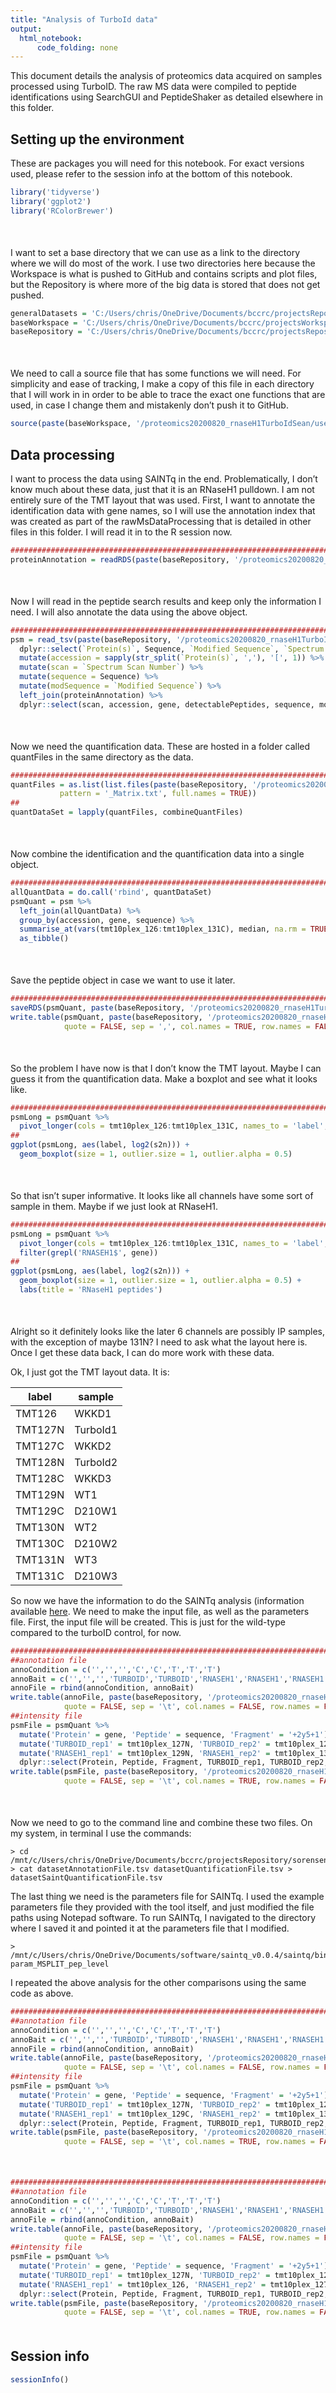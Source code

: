 ```yaml
---
title: "Analysis of TurboId data"
output:
  html_notebook:
      code_folding: none
---
```


This document details the analysis of proteomics data acquired on samples processed using TurboID. The raw MS data were compiled to peptide identifications using SearchGUI and PeptideShaker as detailed elsewhere in this folder.

## Setting up the environment

These are packages you will need for this notebook. For exact versions used, please refer to the session info at the bottom of this notebook.

```r
library('tidyverse')
library('ggplot2')
library('RColorBrewer')
```

<div style="margin-bottom:50px;"></div>

I want to set a base directory that we can use as a link to the directory where we will do most of the work. I use two directories here because the Workspace is what is pushed to GitHub and contains scripts and plot files, but the Repository is where more of the big data is stored that does not get pushed.

```r
generalDatasets = 'C:/Users/chris/OneDrive/Documents/bccrc/projectsRepository/generalDatasets'
baseWorkspace = 'C:/Users/chris/OneDrive/Documents/bccrc/projectsWorkspace/sorensenLab/relatedToOthers'
baseRepository = 'C:/Users/chris/OneDrive/Documents/bccrc/projectsRepository/sorensenLab/relatedToOthers'
```

<div style="margin-bottom:50px;"></div>

We need to call a source file that has some functions we will need. For simplicity and ease of tracking, I make a copy of this file in each directory that I will work in in order to be able to trace the exact one functions that are used, in case I change them and mistakenly don't push it to GitHub.

```r
source(paste(baseWorkspace, '/proteomics20200820_rnaseH1TurboIdSean/userDefinedFunctions.R', sep = ''))
```

## Data processing

I want to process the data using SAINTq in the end. Problematically, I don't know much about these data, just that it is an RNaseH1 pulldown. I am not entirely sure of the TMT layout that was used. First, I want to annotate the identification data with gene names, so I will use the annotation index that was created as part of the rawMsDataProcessing that is detailed in other files in this folder. I will read it in to the R session now.

```r
##########################################################################################
proteinAnnotation = readRDS(paste(baseRepository, '/proteomics20200820_rnaseH1TurboIdSean/uniprotHumanAug2020.fasta.annotated.rds', sep = ''))
```

<div style="margin-bottom:50px;"></div>

Now I will read in the peptide search results and keep only the information I need. I will also annotate the data using the above object.

```r
##########################################################################################
psm = read_tsv(paste(baseRepository, '/proteomics20200820_rnaseH1TurboIdSean/n_20200114_BMBP_SS_Stirling_TurboID_TMT-IP_1_Default_PSM_Report.txt', sep = '')) %>%
  dplyr::select(`Protein(s)`, Sequence, `Modified Sequence`, `Spectrum File`, `Spectrum Scan Number`) %>%
  mutate(accession = sapply(str_split(`Protein(s)`, ','), '[', 1)) %>%
  mutate(scan = `Spectrum Scan Number`) %>%
  mutate(sequence = Sequence) %>%
  mutate(modSequence = `Modified Sequence`) %>%
  left_join(proteinAnnotation) %>%
  dplyr::select(scan, accession, gene, detectablePeptides, sequence, modSequence)
```

<div style="margin-bottom:50px;"></div>

Now we need the quantification data. These are hosted in a folder called quantFiles in the same directory as the data.

```r
##########################################################################################
quantFiles = as.list(list.files(paste(baseRepository, '/proteomics20200820_rnaseH1TurboIdSean/quantFiles/', sep = ''),
           pattern = '_Matrix.txt', full.names = TRUE))
##
quantDataSet = lapply(quantFiles, combineQuantFiles)
```

<div style="margin-bottom:50px;"></div>

Now combine the identification and the quantification data into a single object.

```r
##########################################################################################
allQuantData = do.call('rbind', quantDataSet)
psmQuant = psm %>%
  left_join(allQuantData) %>%
  group_by(accession, gene, sequence) %>%
  summarise_at(vars(tmt10plex_126:tmt10plex_131C), median, na.rm = TRUE) %>%
  as_tibble()
```

<div style="margin-bottom:50px;"></div>

Save the peptide object in case we want to use it later.

```r
##########################################################################################
saveRDS(psmQuant, paste(baseRepository, '/proteomics20200820_rnaseH1TurboIdSean/datasetPeptidesNonNormalized.rds', sep = ''))
write.table(psmQuant, paste(baseRepository, '/proteomics20200820_rnaseH1TurboIdSean/datasetPeptidesNonNormalized.csv', sep = ''),
            quote = FALSE, sep = ',', col.names = TRUE, row.names = FALSE)
```

<div style="margin-bottom:50px;"></div>

So the problem I have now is that I don't know the TMT layout. Maybe I can guess it from the quantification data. Make a boxplot and see what it looks like.

```r
##########################################################################################
psmLong = psmQuant %>%
  pivot_longer(cols = tmt10plex_126:tmt10plex_131C, names_to = 'label', values_to = 's2n')
##
ggplot(psmLong, aes(label, log2(s2n))) +
  geom_boxplot(size = 1, outlier.size = 1, outlier.alpha = 0.5)
```

<div style="margin-bottom:50px;"></div>

So that isn't super informative. It looks like all channels have some sort of sample in them. Maybe if we just look at RNaseH1.

```r
##########################################################################################
psmLong = psmQuant %>%
  pivot_longer(cols = tmt10plex_126:tmt10plex_131C, names_to = 'label', values_to = 's2n') %>%
  filter(grepl('RNASEH1$', gene))
##
ggplot(psmLong, aes(label, log2(s2n))) +
  geom_boxplot(size = 1, outlier.size = 1, outlier.alpha = 0.5) +
  labs(title = 'RNaseH1 peptides')
```

<div style="margin-bottom:50px;"></div>

Alright so it definitely looks like the later 6 channels are possibly IP samples, with the exception of maybe 131N? I need to ask what the layout here is. Once I get these data back, I can do more work with these data.

Ok, I just got the TMT layout data. It is:

|label|sample|
|----|----|
|TMT126|WKKD1|
|TMT127N|TurboId1|
|TMT127C|WKKD2|
|TMT128N|TurboId2|
|TMT128C|WKKD3|
|TMT129N|WT1|
|TMT129C|D210W1|
|TMT130N|WT2|
|TMT130C|D210W2|
|TMT131N|WT3|
|TMT131C|D210W3|

So now we have the information to do the SAINTq analysis (information available [here](http://saint-apms.sourceforge.net/Main.html). We need to make the input file, as well as the parameters file. First, the input file will be created. This is just for the wild-type compared to the turboID control, for now.

```r
##########################################################################################
##annotation file
annoCondition = c('','','','C','C','T','T','T')
annoBait = c('','','','TURBOID','TURBOID','RNASEH1','RNASEH1','RNASEH1')
annoFile = rbind(annoCondition, annoBait)
write.table(annoFile, paste(baseRepository, '/proteomics20200820_rnaseH1TurboIdSean/datasetAnnotationFile.tsv', sep = ''),
            quote = FALSE, sep = '\t', col.names = FALSE, row.names = FALSE)
##intensity file
psmFile = psmQuant %>%
  mutate('Protein' = gene, 'Peptide' = sequence, 'Fragment' = '+2y5+1') %>%
  mutate('TURBOID_rep1' = tmt10plex_127N, 'TURBOID_rep2' = tmt10plex_128N) %>%
  mutate('RNASEH1_rep1' = tmt10plex_129N, 'RNASEH1_rep2' = tmt10plex_130N, 'RNASEH1_rep3' = tmt10plex_131N) %>%
  dplyr::select(Protein, Peptide, Fragment, TURBOID_rep1, TURBOID_rep2, RNASEH1_rep1, RNASEH1_rep2, RNASEH1_rep3)
write.table(psmFile, paste(baseRepository, '/proteomics20200820_rnaseH1TurboIdSean/datasetQuantificationFile.tsv', sep = ''),
            quote = FALSE, sep = '\t', col.names = TRUE, row.names = FALSE)
```

<div style="margin-bottom:50px;"></div>

Now we need to go to the command line and combine these two files. On my system, in terminal I use the commands:

```
> cd /mnt/c/Users/chris/OneDrive/Documents/bccrc/projectsRepository/sorensenLab/relatedToOthers/proteomics20200820_rnaseH1TurboIdSean/
> cat datasetAnnotationFile.tsv datasetQuantificationFile.tsv > datasetSaintQuantificationFile.tsv
```

The last thing we need is the parameters file for SAINTq. I used the example parameters file they provided with the tool itself, and just modified the file paths using Notepad software. To run SAINTq, I navigated to the directory where I saved it and pointed it at the parameters file that I modified.

```
> /mnt/c/Users/chris/OneDrive/Documents/software/saintq_v0.0.4/saintq/binaries/saintq.exe param_MSPLIT_pep_level

```

I repeated the above analysis for the other comparisons using the same code as above.

```r
##########################################################################################
##annotation file
annoCondition = c('','','','C','C','T','T','T')
annoBait = c('','','','TURBOID','TURBOID','RNASEH1','RNASEH1','RNASEH1')
annoFile = rbind(annoCondition, annoBait)
write.table(annoFile, paste(baseRepository, '/proteomics20200820_rnaseH1TurboIdSean/datasetAnnotationFile.tsv', sep = ''),
            quote = FALSE, sep = '\t', col.names = FALSE, row.names = FALSE)
##intensity file
psmFile = psmQuant %>%
  mutate('Protein' = gene, 'Peptide' = sequence, 'Fragment' = '+2y5+1') %>%
  mutate('TURBOID_rep1' = tmt10plex_127N, 'TURBOID_rep2' = tmt10plex_128N) %>%
  mutate('RNASEH1_rep1' = tmt10plex_129C, 'RNASEH1_rep2' = tmt10plex_130C, 'RNASEH1_rep3' = tmt10plex_131C) %>%
  dplyr::select(Protein, Peptide, Fragment, TURBOID_rep1, TURBOID_rep2, RNASEH1_rep1, RNASEH1_rep2, RNASEH1_rep3)
write.table(psmFile, paste(baseRepository, '/proteomics20200820_rnaseH1TurboIdSean/datasetQuantificationFile.tsv', sep = ''),
            quote = FALSE, sep = '\t', col.names = TRUE, row.names = FALSE)
```

<div style="margin-bottom:50px;"></div>

```r
##########################################################################################
##annotation file
annoCondition = c('','','','C','C','T','T','T')
annoBait = c('','','','TURBOID','TURBOID','RNASEH1','RNASEH1','RNASEH1')
annoFile = rbind(annoCondition, annoBait)
write.table(annoFile, paste(baseRepository, '/proteomics20200820_rnaseH1TurboIdSean/datasetAnnotationFile.tsv', sep = ''),
            quote = FALSE, sep = '\t', col.names = FALSE, row.names = FALSE)
##intensity file
psmFile = psmQuant %>%
  mutate('Protein' = gene, 'Peptide' = sequence, 'Fragment' = '+2y5+1') %>%
  mutate('TURBOID_rep1' = tmt10plex_127N, 'TURBOID_rep2' = tmt10plex_128N) %>%
  mutate('RNASEH1_rep1' = tmt10plex_126, 'RNASEH1_rep2' = tmt10plex_127C, 'RNASEH1_rep3' = tmt10plex_128C) %>%
  dplyr::select(Protein, Peptide, Fragment, TURBOID_rep1, TURBOID_rep2, RNASEH1_rep1, RNASEH1_rep2, RNASEH1_rep3)
write.table(psmFile, paste(baseRepository, '/proteomics20200820_rnaseH1TurboIdSean/datasetQuantificationFile.tsv', sep = ''),
            quote = FALSE, sep = '\t', col.names = TRUE, row.names = FALSE)
```

<div style="margin-bottom:50px;"></div>

## Session info

```r
sessionInfo()
```


















